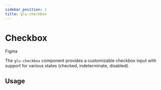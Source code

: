 ```yaml
---
sidebar_position: 1
title: glu-checkbox
---
```


# Checkbox


<p style={{ display: 'flex', gap: '1rem', alignItems: 'center' }}>
  <glu-button target="_blank" rel="noopener noreferrer" href="https://www.figma.com/design/jSs4mJxj7dJbXsCE1IHtqt/GelatoUI-Design-System-(V-0.1.0)?node-id=314-5967&t=tlu1jBy1HSvkPZNA-0">Figma</glu-button>
</p>

The `glu-checkbox` component provides a customizable checkbox input with support for various states (checked, indeterminate, disabled).

## Usage

<CheckboxReadme />
